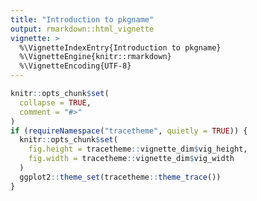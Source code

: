 ```yaml
---
title: "Introduction to pkgname"
output: rmarkdown::html_vignette
vignette: >
  %\VignetteIndexEntry{Introduction to pkgname}
  %\VignetteEngine{knitr::rmarkdown}
  %\VignetteEncoding{UTF-8}
---
```


```r
knitr::opts_chunk$set(
  collapse = TRUE,
  comment = "#>"
)
if (requireNamespace("tracetheme", quietly = TRUE)) {
  knitr::opts_chunk$set(
    fig.height = tracetheme::vignette_dim$vig_height,
    fig.width = tracetheme::vignette_dim$vig_width
  )
  ggplot2::theme_set(tracetheme::theme_trace())
}
```

